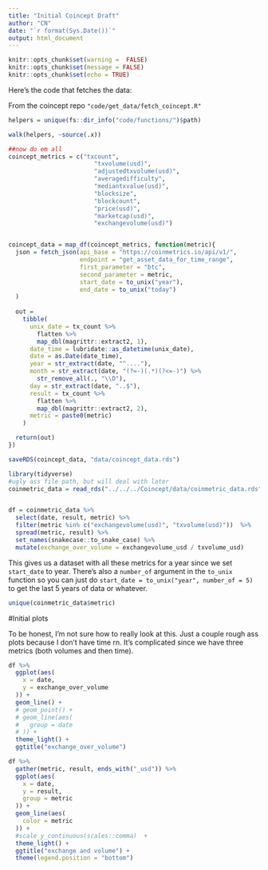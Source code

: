 ```yaml
---
title: "Initial Coincept Draft"
author: "CN"
date: "`r format(Sys.Date())`"
output: html_document
---
```



```r
knitr::opts_chunk$set(warning =  FALSE)
knitr::opts_chunk$set(message = FALSE)
knitr::opts_chunk$set(echo = TRUE)
```

Here's the code that fetches the data: 

From the coincept repo `"code/get_data/fetch_coincept.R"`
```r
helpers = unique(fs::dir_info("code/functions/")$path)

walk(helpers, ~source(.x))

##now do em all 
coincept_metrics = c("txcount",
                        "txvolume(usd)",
                        "adjustedtxvolume(usd)",
                        "averagedifficulty",
                        "mediantxvalue(usd)",
                        "blocksize",
                        "blockcount",
                        "price(usd)",
                        "marketcap(usd)",
                        "exchangevolume(usd)")


coincept_data = map_df(coincept_metrics, function(metric){
  json = fetch_json(api_base = "https://coinmetrics.io/api/v1/",
                    endpoint = "get_asset_data_for_time_range",
                    first_parameter = "btc",
                    second_parameter = metric,
                    start_date = to_unix("year"),
                    end_date = to_unix("today")
  ) 
  
  out = 
    tibble(
      unix_date = tx_count %>% 
        flatten %>% 
        map_dbl(magrittr::extract2, 1),
      date_time = lubridate::as_datetime(unix_date),
      date = as.Date(date_time),
      year = str_extract(date, "^...."),
      month = str_extract(date, "(?=-)(.*)(?<=-)") %>% 
        str_remove_all(., "\\D"),
      day = str_extract(date, "..$"),
      result = tx_count %>% 
        flatten %>% 
        map_dbl(magrittr::extract2, 2),
      metric = paste0(metric)
    )

  return(out)  
})

saveRDS(coincept_data, "data/coincept_data.rds")

```

```r
library(tidyverse)
#ugly ass file path, but will deal with later
coinmetric_data = read_rds("../../../Coincept/data/coinmetric_data.rds")


df = coinmetric_data %>% 
  select(date, result, metric) %>% 
  filter(metric %in% c("exchangevolume(usd)", "txvolume(usd)"))  %>% 
  spread(metric, result) %>% 
  set_names(snakecase::to_snake_case) %>% 
  mutate(exchange_over_volume = exchangevolume_usd / txvolume_usd)

```

This gives us a dataset with all these metrics for a year since we set `start_date` to year. There's also a `number_of` argument in the `to_unix` function so you can just do `start_date = to_unix("year", number_of = 5)` to get the last 5 years of data or whatever.  
```r
unique(coinmetric_data$metric)
```

#Initial plots 

To be honest, I'm not sure how to really look at this. Just a couple rough ass plots because I don't have time rn. It's complicated since we have three metrics (both volumes and then time).

```r
df %>% 
  ggplot(aes(
    x = date,
    y = exchange_over_volume
  )) + 
  geom_line() + 
  # geom_point() +
  # geom_line(aes(
  #   group = date
  # )) + 
  theme_light() + 
  ggtitle("exchange_over_volume")
```

```r
df %>% 
  gather(metric, result, ends_with("_usd")) %>% 
  ggplot(aes(
    x = date,
    y = result,
    group = metric
  )) + 
  geom_line(aes(
    color = metric
  )) + 
  #scale_y_continuous(scales::comma)  + 
  theme_light() + 
  ggtitle("exchange and volume") + 
  theme(legend.position = "bottom")

```




<!-- ##Code appendix -->
<!-- ```{r code = readLines(knitr::purl(rmd)), echo = TRUE, eval=FALSE} -->
<!-- #paste all R code used down here -->
<!-- ``` -->